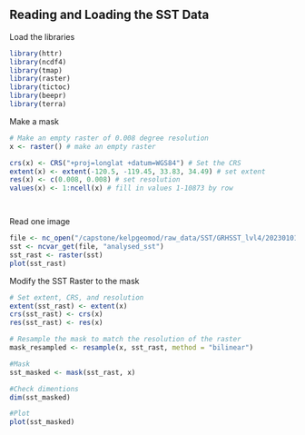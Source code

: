 ## Reading and Loading the SST Data

Load the libraries 
```r
library(httr)
library(ncdf4)
library(tmap)
library(raster)
library(tictoc)
library(beepr)
library(terra)
```


Make a mask
```r
# Make an empty raster of 0.008 degree resolution
x <- raster() # make an empty raster

crs(x) <- CRS("+proj=longlat +datum=WGS84") # Set the CRS
extent(x) <- extent(-120.5, -119.45, 33.83, 34.49) # set extent
res(x) <- c(0.008, 0.008) # set resolution
values(x) <- 1:ncell(x) # fill in values 1-10873 by row




```


Read one image
```r
file <- nc_open("/capstone/kelpgeomod/raw_data/SST/GRHSST_lvl4/20230101090000-JPL-L4_GHRSST-SSTfnd-MUR-GLOB-v02.0-fv04.1.dap.nc4")
sst <- ncvar_get(file, "analysed_sst")
sst_rast <- raster(sst)
plot(sst_rast)
```

Modify the SST Raster to the mask
```r
# Set extent, CRS, and resolution
extent(sst_rast) <- extent(x)
crs(sst_rast) <- crs(x)
res(sst_rast) <- res(x)

# Resample the mask to match the resolution of the raster
mask_resampled <- resample(x, sst_rast, method = "bilinear")

#Mask
sst_masked <- mask(sst_rast, x)

#Check dimentions
dim(sst_masked)

#Plot
plot(sst_masked)

```


